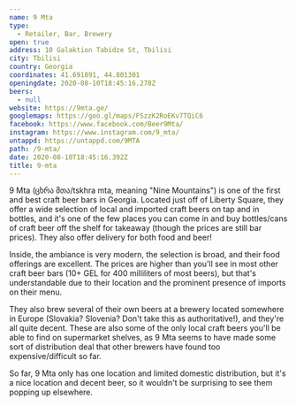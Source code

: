 ```yaml
---
name: 9 Mta
type:
  - Retailer, Bar, Brewery
open: true
address: 10 Galaktion Tabidze St, Tbilisi
city: Tbilisi
country: Georgia
coordinates: 41.691891, 44.801301
openingdate: 2020-08-10T18:45:16.278Z
beers:
  - null
website: https://9mta.ge/
googlemaps: https://goo.gl/maps/FSzzK2RoEKv7TQiC6
facebook: https://www.facebook.com/Beer9Mta/
instagram: https://www.instagram.com/9_mta/
untappd: https://untappd.com/9MTA
path: /9-mta/
date: 2020-08-10T18:45:16.392Z
title: 9-mta
---
```

9 Mta (ცხრა მთა/tskhra mta, meaning "Nine Mountains") is one of the first and best craft beer bars in Georgia. Located just off of Liberty Square, they offer a wide selection of local and imported craft beers on tap and in bottles, and it's one of the few places you can come in and buy bottles/cans of craft beer off the shelf for takeaway (though the prices are still bar prices). They also offer delivery for both food and beer! 

Inside, the ambiance is very modern, the selection is broad, and their food offerings are excellent. The prices are higher than you'll see in most other craft beer bars (10+ GEL for 400 milliliters of most beers), but that's understandable due to their location and the prominent presence of imports on their menu.

They also brew several of their own beers at a brewery located somewhere in Europe (Slovakia? Slovenia? Don't take this as authoritative!), and they're all quite decent. These are also some of the only local craft beers you'll be able to find on supermarket shelves, as 9 Mta seems to have made some sort of distribution deal that other brewers have found too expensive/difficult so far. 

So far, 9 Mta only has one location and limited domestic distribution, but it's a nice location and decent beer, so it wouldn't be surprising to see them popping up elsewhere. 